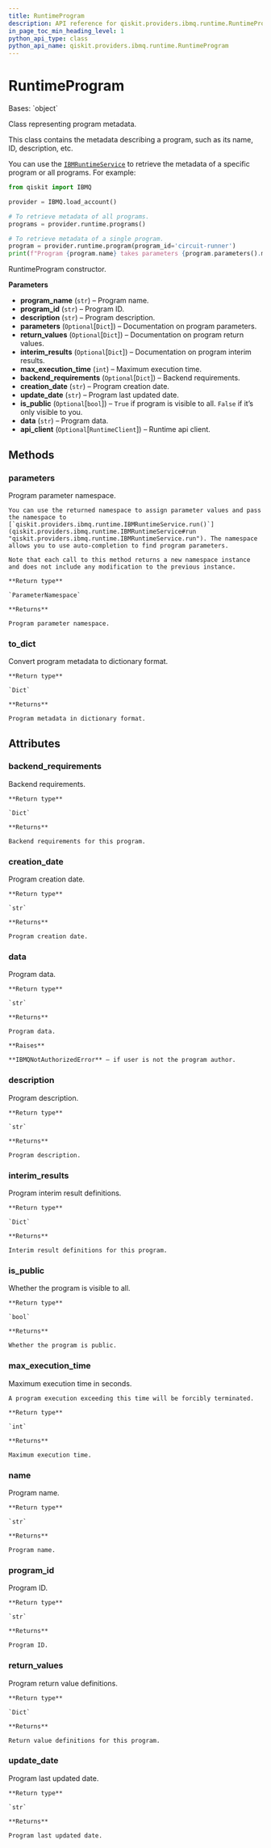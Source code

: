 ```yaml
---
title: RuntimeProgram
description: API reference for qiskit.providers.ibmq.runtime.RuntimeProgram
in_page_toc_min_heading_level: 1
python_api_type: class
python_api_name: qiskit.providers.ibmq.runtime.RuntimeProgram
---
```


# RuntimeProgram

<Class id="qiskit.providers.ibmq.runtime.RuntimeProgram" isDedicatedPage={true} github="https://github.com/qiskit/qiskit-ibmq-provider/tree/stable/0.18/qiskit/providers/ibmq/runtime/runtime_program.py" signature="RuntimeProgram(program_name, program_id, description, parameters=None, return_values=None, interim_results=None, max_execution_time=0, backend_requirements=None, creation_date='', update_date='', is_public=False, data='', api_client=None)" modifiers="class">
  Bases: `object`

  Class representing program metadata.

  This class contains the metadata describing a program, such as its name, ID, description, etc.

  You can use the [`IBMRuntimeService`](qiskit.providers.ibmq.runtime.IBMRuntimeService "qiskit.providers.ibmq.runtime.IBMRuntimeService") to retrieve the metadata of a specific program or all programs. For example:

  ```python
  from qiskit import IBMQ

  provider = IBMQ.load_account()

  # To retrieve metadata of all programs.
  programs = provider.runtime.programs()

  # To retrieve metadata of a single program.
  program = provider.runtime.program(program_id='circuit-runner')
  print(f"Program {program.name} takes parameters {program.parameters().metadata}")
  ```

  RuntimeProgram constructor.

  **Parameters**

  *   **program\_name** (`str`) – Program name.
  *   **program\_id** (`str`) – Program ID.
  *   **description** (`str`) – Program description.
  *   **parameters** (`Optional`\[`Dict`]) – Documentation on program parameters.
  *   **return\_values** (`Optional`\[`Dict`]) – Documentation on program return values.
  *   **interim\_results** (`Optional`\[`Dict`]) – Documentation on program interim results.
  *   **max\_execution\_time** (`int`) – Maximum execution time.
  *   **backend\_requirements** (`Optional`\[`Dict`]) – Backend requirements.
  *   **creation\_date** (`str`) – Program creation date.
  *   **update\_date** (`str`) – Program last updated date.
  *   **is\_public** (`Optional`\[`bool`]) – `True` if program is visible to all. `False` if it’s only visible to you.
  *   **data** (`str`) – Program data.
  *   **api\_client** (`Optional`\[`RuntimeClient`]) – Runtime api client.

  ## Methods

  <span id="qiskit-providers-ibmq-runtime-runtimeprogram-parameters" />

  ### parameters

  <Function id="qiskit.providers.ibmq.runtime.RuntimeProgram.parameters" signature="RuntimeProgram.parameters()">
    Program parameter namespace.

    You can use the returned namespace to assign parameter values and pass the namespace to [`qiskit.providers.ibmq.runtime.IBMRuntimeService.run()`](qiskit.providers.ibmq.runtime.IBMRuntimeService#run "qiskit.providers.ibmq.runtime.IBMRuntimeService.run"). The namespace allows you to use auto-completion to find program parameters.

    Note that each call to this method returns a new namespace instance and does not include any modification to the previous instance.

    **Return type**

    `ParameterNamespace`

    **Returns**

    Program parameter namespace.
  </Function>

  <span id="qiskit-providers-ibmq-runtime-runtimeprogram-to-dict" />

  ### to\_dict

  <Function id="qiskit.providers.ibmq.runtime.RuntimeProgram.to_dict" signature="RuntimeProgram.to_dict()">
    Convert program metadata to dictionary format.

    **Return type**

    `Dict`

    **Returns**

    Program metadata in dictionary format.
  </Function>

  ## Attributes

  ### backend\_requirements

  <Attribute id="qiskit.providers.ibmq.runtime.RuntimeProgram.backend_requirements">
    Backend requirements.

    **Return type**

    `Dict`

    **Returns**

    Backend requirements for this program.
  </Attribute>

  ### creation\_date

  <Attribute id="qiskit.providers.ibmq.runtime.RuntimeProgram.creation_date">
    Program creation date.

    **Return type**

    `str`

    **Returns**

    Program creation date.
  </Attribute>

  ### data

  <Attribute id="qiskit.providers.ibmq.runtime.RuntimeProgram.data">
    Program data.

    **Return type**

    `str`

    **Returns**

    Program data.

    **Raises**

    **IBMQNotAuthorizedError** – if user is not the program author.
  </Attribute>

  ### description

  <Attribute id="qiskit.providers.ibmq.runtime.RuntimeProgram.description">
    Program description.

    **Return type**

    `str`

    **Returns**

    Program description.
  </Attribute>

  ### interim\_results

  <Attribute id="qiskit.providers.ibmq.runtime.RuntimeProgram.interim_results">
    Program interim result definitions.

    **Return type**

    `Dict`

    **Returns**

    Interim result definitions for this program.
  </Attribute>

  ### is\_public

  <Attribute id="qiskit.providers.ibmq.runtime.RuntimeProgram.is_public">
    Whether the program is visible to all.

    **Return type**

    `bool`

    **Returns**

    Whether the program is public.
  </Attribute>

  ### max\_execution\_time

  <Attribute id="qiskit.providers.ibmq.runtime.RuntimeProgram.max_execution_time">
    Maximum execution time in seconds.

    A program execution exceeding this time will be forcibly terminated.

    **Return type**

    `int`

    **Returns**

    Maximum execution time.
  </Attribute>

  ### name

  <Attribute id="qiskit.providers.ibmq.runtime.RuntimeProgram.name">
    Program name.

    **Return type**

    `str`

    **Returns**

    Program name.
  </Attribute>

  ### program\_id

  <Attribute id="qiskit.providers.ibmq.runtime.RuntimeProgram.program_id">
    Program ID.

    **Return type**

    `str`

    **Returns**

    Program ID.
  </Attribute>

  ### return\_values

  <Attribute id="qiskit.providers.ibmq.runtime.RuntimeProgram.return_values">
    Program return value definitions.

    **Return type**

    `Dict`

    **Returns**

    Return value definitions for this program.
  </Attribute>

  ### update\_date

  <Attribute id="qiskit.providers.ibmq.runtime.RuntimeProgram.update_date">
    Program last updated date.

    **Return type**

    `str`

    **Returns**

    Program last updated date.
  </Attribute>
</Class>

